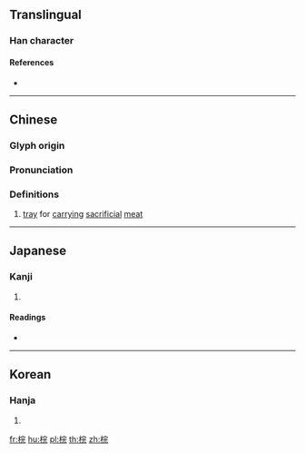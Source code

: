 ==Translingual==

===Han character===
{{Han char|rn=75|rad=木|as=07|sn=11|four=43911|canj=DJMU|ids=⿰木完}}

====References====
* {{Han ref|kx=0530.040|dkj=14865|dj=0918.030|hdz=21221.020|uh=68A1|ud=26785|bh=B1FB|bd=45563}}

----

==Chinese==
{{zh-forms}}

===Glyph origin===
{{Han etym}}

===Pronunciation===
{{zh-pron
|m=hún
|c=fun2
|mc=y
|oc=y
|ma=
|cat=n
}}

===Definitions===
{{zh-hanzi}}

# [[tray]] for [[carry]]ing [[sacrificial]] [[meat]]

----

==Japanese==

===Kanji===
{{ja-kanji|grade=|rs=木07}}

# {{defn|lang=ja|sort=木07}}

====Readings====
* {{ja-readings|on=[[かん]] (kan), [[がん]] (gan), [[こん]] (kon), [[ごん]] (gon)|kun=[[まないた]] (manaita), [[たきぎ]] (takigi)}}

----

==Korean==

===Hanja===
{{ko-hanja|hangeul=완|eumhun=|rv=wan|mr=wan|y=wan}}

# {{defn|lang=ko|sort=木07}}

[[fr:梡]]
[[hu:梡]]
[[pl:梡]]
[[th:梡]]
[[zh:梡]]